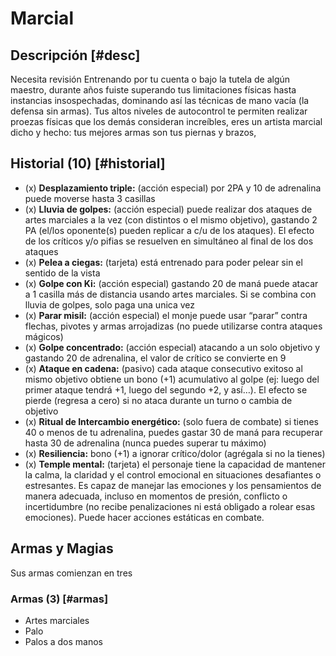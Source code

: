 
# Marcial

<Bleed>
  <Screenshot src={martialImage} alt="placeholder" full />
</Bleed>


## Descripción [#desc]

<Callout type="warning" emoji="🔎">
  Necesita revisión
</Callout>
Entrenando por tu cuenta o bajo la tutela de algún maestro, durante años fuiste superando
tus limitaciones físicas hasta instancias insospechadas, dominando así las técnicas
de mano vacía (la defensa sin armas). Tus altos niveles de autocontrol te permiten
realizar proezas físicas que los demás consideran increíbles, eres un artista marcial
dicho y hecho: tus mejores armas son tus piernas y brazos,

## Historial (10) [#historial]

- (x) **Desplazamiento triple:** (acción especial) por 2PA y 10 de adrenalina puede moverse hasta 3 casillas
- (x) **Lluvia de golpes:** (acción especial) puede realizar dos ataques de artes marciales a la vez (con distintos o el mismo objetivo), gastando 2 PA (el/los oponente(s) pueden replicar a c/u de los ataques). El efecto de los críticos y/o pifias se resuelven en simultáneo al final de los dos ataques
- (x) **Pelea a ciegas:** (tarjeta) está entrenado para poder pelear sin el sentido de la vista
- (x) **Golpe con Ki:** (acción especial) gastando 20 de maná puede atacar a 1 casilla más de distancia usando artes marciales. Si se combina con lluvia de golpes, solo paga una unica vez
- (x) **Parar misil:** (acción especial) el monje puede usar “parar” contra flechas, pivotes y armas arrojadizas (no puede utilizarse contra ataques mágicos)
- (x) **Golpe concentrado:** (acción especial) atacando a un solo objetivo y gastando 20 de adrenalina, el valor de crítico se convierte en 9
- (x) **Ataque en cadena:** (pasivo) cada ataque consecutivo exitoso al mismo objetivo obtiene un bono (+1) acumulativo al golpe (ej: luego del primer ataque tendrá +1, luego del segundo +2, y así…). El efecto se pierde (regresa a cero) si no ataca durante un turno o cambia de objetivo
- (x) **Ritual de Intercambio energético:** (solo fuera de combate) si tienes 40 o menos de tu adrenalina, puedes gastar 30 de maná para recuperar hasta 30 de adrenalina (nunca puedes superar tu máximo)
- (x) **Resiliencia:** bono (+1) a ignorar crítico/dolor (agrégala si no la tienes)
- (x) **Temple mental:** (tarjeta) el personaje tiene la capacidad de mantener la calma, la claridad y el control emocional en situaciones desafiantes o estresantes. Es capaz de manejar las emociones y los pensamientos de manera adecuada, incluso en momentos de presión, conflicto o incertidumbre (no recibe penalizaciones ni está obligado a rolear esas emociones). Puede hacer acciones estáticas en combate.

## Armas y Magias
Sus armas comienzan en tres

### Armas (3) [#armas]

- Artes marciales
- Palo
- Palos a dos manos
